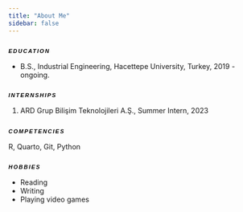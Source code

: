 ```yaml
---
title: "About Me"
sidebar: false 
---
```




# Education {style="font-family: \"Comic Sans MS\", cursive, sans-serif; font-size: 16px; letter-spacing: 2px; word-spacing: 2px; color: #000000; font-weight: 700; text-decoration: none solid rgb(68, 68, 68); font-style: italic; font-variant: small-caps; text-transform: lowercase;"}

-   B.S., Industrial Engineering, Hacettepe University, Turkey, 2019 - ongoing.

## Internships {style="font-family: \"Comic Sans MS\", cursive, sans-serif; font-size: 16px; letter-spacing: 2px; word-spacing: 2px; color: #000000; font-weight: 700; text-decoration: none solid rgb(68, 68, 68); font-style: italic; font-variant: small-caps; text-transform: lowercase;"}

1.  ARD Grup Bilişim Teknolojileri A.Ş., Summer Intern, 2023

# Competencies {style="font-family: \"Comic Sans MS\", cursive, sans-serif; font-size: 16px; letter-spacing: 2px; word-spacing: 2px; color: #000000; font-weight: 700; text-decoration: none solid rgb(68, 68, 68); font-style: italic; font-variant: small-caps; text-transform: lowercase;"}

R, Quarto, Git, Python

# Hobbies {style="font-family: \"Comic Sans MS\", cursive, sans-serif; font-size: 16px; letter-spacing: 2px; word-spacing: 2px; color: #000000; font-weight: 700; text-decoration: none solid rgb(68, 68, 68); font-style: italic; font-variant: small-caps; text-transform: lowercase;"}

-   Reading
-   Writing
-   Playing video games
